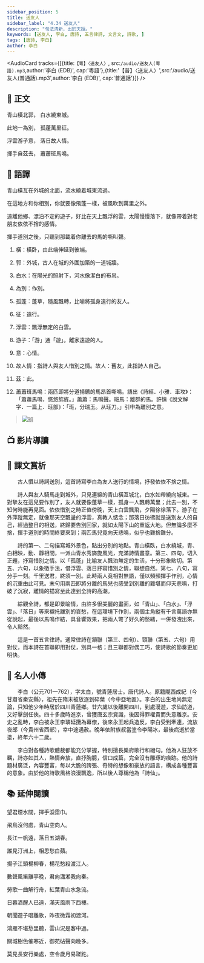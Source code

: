 ```yaml
---
sidebar_position: 5
title: 送友人
sidebar_label: "4.34 送友人"
description: "句法清新，出於天授。"
keywords: [送友人, 李白, 唐詩, 五言律詩, 文言文, 詩歌, ]
tags: [唐詩, 李白]
author: 李白
---
```


<AudioCard tracks={[{title:`【粵】〈送友人〉`, src:`/audio/送友人(粵語).mp3`,author:'李白 (EDB)', cap:'粵語'},{title:'【普】〈送友人〉',src:'/audio/送友人(普通話).mp3',author:'李白 (EDB)', cap:'普通話'}]} />

## 📖 正文

<div className="main poetry">

<p>
  <span>青山<Annotate title="橫卧，由此端伸延到彼端。">橫</Annotate>北<Annotate title="外城，古人在城的外圍加築的一道城牆。">郭</Annotate>，</span>
  <span><Annotate title="在陽光的照射下，河水像潔白的布帛。">白水</Annotate>繞東城。</span>
</p>

<p>
  <span>此地一<Annotate title="作別。">為別</Annotate>，</span>
  <span><Annotate title="蓬草，隨風飄轉，比喻將孤身遠行的友人。">孤蓬</Annotate>萬里<Annotate title="遠行。">征</Annotate>。</span>
</p>

<p>
  <span><Annotate title="飄浮無定的白雲。">浮雲</Annotate><Annotate title="「游」通「遊」。離家遠遊的人。">游子</Annotate><Annotate title="心情。">意</Annotate>，</span>
  <span>落日<Annotate title="指詩人與友人惜別之情。故人：舊友，此指詩人自己。">故人情</Annotate>。</span>
</p>

<p>
  <span>揮手自<Annotate title="此。">茲</Annotate>去，</span>
  <span><Annotate title="馬鳴聲。">蕭蕭</Annotate><Annotate title="離群的馬。許慎《說文解字．一篇上．玨部》：「班，分瑞玉。从玨刀。」引申為離別之意。">班馬</Annotate>鳴。</span>
</p>

</div>

## 📝 語譯

<div className="translation poetry">

青山橫亙在外城的北面，流水繞着城東流過。

在這地方和你相別，你就要像飛蓬一樣，被風吹到萬里之外。

遠離他鄉、漂泊不定的遊子，好比在天上飄浮的雲，太陽慢慢落下，就像帶着對老朋友依依不捨的感情。

揮手道別之後，只聽到那載着你離去的馬的嘶叫聲。

</div>

<Dictionary>

1. 橫：橫卧，由此端伸延到彼端。

2. 郭：外城，古人在城的外圍加築的一道城牆。

3. 白水：在陽光的照射下，河水像潔白的布帛。

4. 為別：作別。

5. 孤蓬：蓬草，隨風飄轉，比喻將孤身遠行的友人。

6. 征：遠行。

7. 浮雲：飄浮無定的白雲。

8. 游子：「游」通「遊」。離家遠遊的人。

9. 意：心情。

10. 故人情：指詩人與友人惜別之情。故人：舊友，此指詩人自己。

11. 茲：此。

12. 蕭蕭班馬鳴：兩匹即將分道揚鑣的馬昂首嘶鳴。語出《詩經．小雅．車攻》：「蕭蕭馬鳴，悠悠旆旌。」蕭蕭：馬鳴聲。班馬：離群的馬。許慎《說文解字．一篇上．玨部》：「班，分瑞玉。从玨刀。」引申為離別之意。

>![班](/img/S1/4.34送友人/班.jpg)

</Dictionary>

## 📺 影片導讀

<Tabs>
  <TabItem value="作者介紹" default>
    <Youtube id="4Vl7tw5CDeU" />
  </TabItem>
  <TabItem value="方鏡熹老師講解">
    <Youtube id="noiuVSvs8Xg" />
  </TabItem>
</Tabs>

## 🌈 課文賞析

　　古人慣以詩詞送別，這首詩寫李白為友人送行的情境，抒發依依不捨之情。

　　詩人與友人騎馬走到城外，只見連綿的青山橫亙城北，白水如帶繞向城東。一對摯友在這兒要作別了，友人就要像蓬草一樣，孤身一人飄轉萬里；此去一別，不知何時能再見面。依依惜別之時正值傍晚，天上白雲飄飛，夕陽徐徐落下。游子在外萍蹤無定，就像那天空飄盪的浮雲，真教人惦念；那落日彷彿就是送別友人的自己，經過整日的相送，終歸要告別回家，就如太陽下山的重返大地。但無論多麼不捨，揮手道別的時間終要來到；兩匹馬兒竟向天悲鳴，似乎也難捨難分。

　　詩的第一、二句描寫城外景色，點出分別的地點。青山橫臥，白水繞城，青、白相映，動、靜相間，一派山青水秀旖旎風光，充滿詩情畫意。第三、四句，切入正題，抒寫惜別之情。以「孤蓬」比喻友人飄泊無定的生活，十分形象貼切。第五、六句，以象徵手法，借浮雲、落日抒寫惜別之情，聯想自然。第七、八句，寫分手一刻。千里送君，終須一別。此時兩人竟相對無語，僅以頻頻揮手作別，心情的沉重由此可見。末句用兩匹即將分離的馬兒也感受到別離的難堪而仰天悲鳴，打破了沉寂，離情的描寫至此達到全詩的高潮。

　　綜觀全詩，都是即景喻情，由許多很美麗的畫面，如「青山」、「白水」、「浮雲」、「落日」等來襯托離別的哀愁，在這環境下作別，兩個主角縱有千言萬語亦無從說起，最後以馬鳴作結，具音響效果，把兩人彆了好久的愁緒，一併發洩出來，令人黯然。

　　這是一首五言律詩。通常律詩在頷聯（第三、四句）、頸聯（第五、六句）用對仗，而本詩在首聯即用對仗，別具一格；且三聯都對偶工巧，使詩歌的節奏更加明快。

## 🦹 名人小傳

　　李白（公元701—762），字太白，號青蓮居士。唐代詩人。原籍隴西成紀（今甘肅省秦安縣），祖先在隋末被放逐到碎葉（今中亞地區）。李白的出生地尚無定論，只知他少年時居於四川青蓮鄉。廿六歲以後離開四川，到處漫遊，求仙訪道，又好擊劍任俠。四十多歲時進京，曾獲唐玄宗賞識，後因得罪權貴而失意離京。安史之亂時，李白被永王李璘延攬為幕僚，後來永王起兵造反，李白受到牽連，流放夜郎（今貴州省西部），幸中途遇赦。晚年依附族叔當塗令李陽冰，最後病逝於當塗，終年六十二歲。

　　李白對各種詩歌體裁都能充分掌握，特別擅長樂府歌行和絕句。他為人狂放不羈，詩亦如其人，熱情奔放，直抒胸臆，信口成篇，完全沒有雕琢的痕跡。他的詩題材廣泛，內容豐富，每以大膽的誇張、奇特的想像和豪放的語言，構成各種豐富的意象。由於他的詩歌風格浪漫飄逸，所以後人尊稱他為「詩仙」。

## 📚 延伸閱讀

<Author name="劉長卿" dynasty="唐" source="〈餞別王十一南遊〉" />

<div className="read-around poetry">

望君煙水闊，揮手淚霑巾。

飛鳥沒何處，青山空向人。

長江一帆遠，落日五湖春。

誰見汀洲上，相思愁白蘋。

</div>

<Author name="鄭谷" dynasty="唐" source="〈淮上與友人別〉" />

<div className="read-around poetry">

揚子江頭楊柳春，楊花愁殺渡江人。

數聲風笛離亭晚，君向瀟湘我向秦。

</div>

<Author name="許渾" dynasty="唐" source="〈謝亭送別〉" />

<div className="read-around poetry">

勞歌一曲解行舟，紅葉青山水急流。

日暮酒醒人已遠，滿天風雨下西樓。

</div>

<Author name="李頎" dynasty="唐" source="〈送魏萬之京〉" />

<div className="read-around poetry">

朝聞遊子唱離歌，昨夜微霜初渡河。

鴻雁不堪愁里聽，雲山況是客中過。

關城樹色催寒近，御苑砧聲向晚多。

莫見長安行樂處，空令歲月易蹉跎。

</div>

<Challenges>

<ChallengeItem label="評估練習">

<Quiz href="https://docs.google.com/forms/d/1rEfpOD20fNyqrb0hlIvNfzj-FO0l_uD6468hYOJNEEc/copy" />

<Solution>

<QuizAnswers />

</Solution>

</ChallengeItem>

</Challenges>